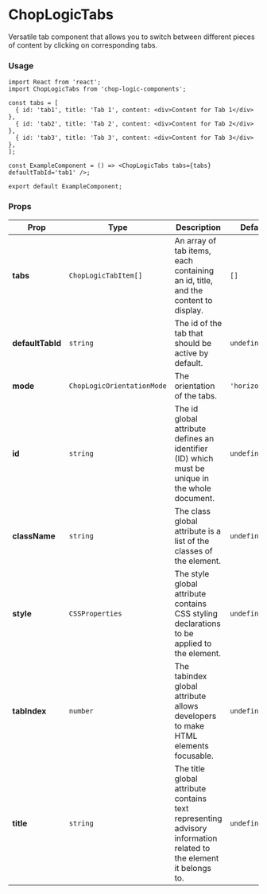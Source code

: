 
<Meta of={ChopLogicTabsStories} title='Tabs' />

# ChopLogicTabs

Versatile tab component that allows you to switch between different pieces of content by clicking on corresponding tabs.

### Usage

```tsx
import React from 'react';
import ChopLogicTabs from 'chop-logic-components';

const tabs = [
  { id: 'tab1', title: 'Tab 1', content: <div>Content for Tab 1</div> },
  { id: 'tab2', title: 'Tab 2', content: <div>Content for Tab 2</div> },
  { id: 'tab3', title: 'Tab 3', content: <div>Content for Tab 3</div> },
];

const ExampleComponent = () => <ChopLogicTabs tabs={tabs} defaultTabId='tab1' />;

export default ExampleComponent;
```

### Props

| Prop             | Type                  | Description                                                                                                      | Default        | Required |
|------------------|-----------------------|------------------------------------------------------------------------------------------------------------------|----------------|----------|
| **tabs**         | `ChopLogicTabItem[]`  | An array of tab items, each containing an id, title, and the content to display.                                 | `[]`           | Yes      |
| **defaultTabId** | `string`              | The id of the tab that should be active by default.                                                              | `undefined`    | No       |
| **mode**         | `ChopLogicOrientationMode`   | The orientation of the tabs.                                                                                     | `'horizontal'` | No       |
| **id**           | `string`              | The id global attribute defines an identifier (ID) which must be unique in the whole document.                   | `undefined`    | No       |
| **className**    | `string`              | The class global attribute is a list of the classes of the element.                                              | `undefined`    | No       |
| **style**        | `CSSProperties`       | The style global attribute contains CSS styling declarations to be applied to the element.                       | `undefined`    | No       |
| **tabIndex**     | `number`              | The tabindex global attribute allows developers to make HTML elements focusable.                                 | `undefined`    | No       |
| **title**        | `string`              | The title global attribute contains text representing advisory information related to the element it belongs to. | `undefined`    | No       |
